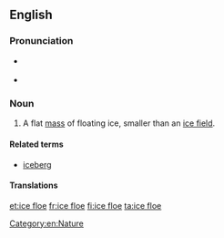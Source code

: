 ==English==

===Pronunciation===
* {{a|UK}} {{IPA|/ˈaɪs.fləʊ/}}
* {{a|US}} {{IPA|/ˈaɪs.floʊ/}}

===Noun===
{{en-noun|head=[[ice]] [[floe]]}}

# A flat [[mass]] of floating ice, smaller than an [[ice field]].

====Related terms====
* [[iceberg]]

====Translations====
{{trans-see|floe}}

[[Category:en:Nature]]

[[et:ice floe]]
[[fr:ice floe]]
[[fi:ice floe]]
[[ta:ice floe]]
